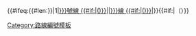 <includeonly>{{#ifeq:{{#len:{{{1|}}}}}|1|[[新大嶼山巴士{{{1|}}}號線 {{#if:{{{b|}}}|({{{b}}})}}|{{{1|}}}]]|[[新大嶼山巴士{{{1|}}}線 {{#if:{{{b|}}}|({{{b}}})}}|{{{1|}}}]]}}{{#if:{{{b|}}}|（{{{b}}}）}}</includeonly><noinclude>

{{documentation}}
[[Category:路線編號模板]]
</noinclude>
